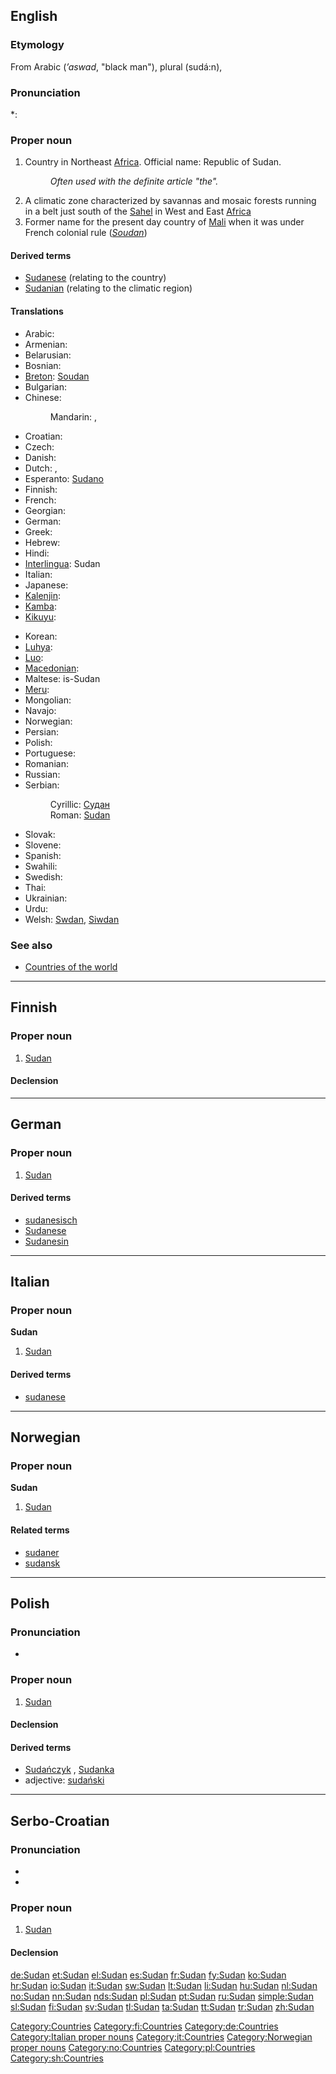 ==English==
{{wikipedia}}

===Etymology===
From Arabic {{Arab|[[اسود]]}} (''’aswad'', "black man"), plural {{Arab|[[سودان]]}} (sudá:n),

===Pronunciation===
*: {{rhymes|æn}}

===Proper noun===
{{en-proper noun}}

# Country in Northeast [[Africa]]. Official name: Republic of Sudan.
#: ''Often used with the definite article "the".''
# A climatic zone characterized by savannas and mosaic forests running in a belt just south of the [[Sahel]] in West and East [[Africa]]
# Former name for the present day country of [[Mali]] when it was under French colonial rule (''[[Soudan]]'')

====Derived terms====
* [[Sudanese]] (relating to the country)
* [[Sudanian]] (relating to the climatic region)

====Translations====
{{trans-top|Republic of Sudan}}
* Arabic: {{t-|ar|السودان|m|tr=al-sudaan}}
* Armenian: {{t-|hy|Սուդան|tr=Sudan}}
* Belarusian: {{t|be|Судан|m|tr=Sudán|sc=Cyrl}}
* Bosnian: {{t-|bs|Sudan|m}}
* [[Breton]]: [[Soudan]]
* Bulgarian: {{t|bg|Судан|m|tr=Sudán|sc=Cyrl}}
* Chinese:
*: Mandarin: {{t|cmn|蘇丹|sc=Hani}},  {{t|cmn|苏丹|tr=Sūdān|sc=Hani}}
* Croatian: {{t+|hr|Sudan|m}}
* Czech: {{t-|cs|Súdán|m}}
* Danish: {{t-|da|Sudan}}
* Dutch: {{t+|nl|Sudan}}, {{t+|nl|Soedan}}
* Esperanto: [[Sudano]]
* Finnish: {{t+|fi|Sudan}}
* French: {{t+|fr|Soudan|m}}
* Georgian: {{t|ka|სუდანი|tr=sudani|sc=Geor}}
* German: {{t+|de|Sudan|m}}
* Greek: {{t-|el|Σουδάν|n|tr=Soudán}}
* Hebrew: {{t|he|סודן|sc=Hebr}}
* Hindi: {{t|hi|सूडान|tr=sūḍān|sc=Deva}}
* [[Interlingua]]: Sudan
* Italian: {{t+|it|Sudan|m}}
* Japanese: {{t+|ja|スーダン|tr=Sūdan}}
* [[Kalenjin]]: {{tø|kln|Sudan}}
* [[Kamba]]: {{tø|kam|Sudan}}
* [[Kikuyu]]: {{tø|ki|Sudan}}
{{trans-mid}}
* Korean: {{t+|ko|수단|tr=Sudan|sc=Hang}}
* [[Luhya]]: {{tø|luy|Sudan}}
* [[Luo]]: {{tø|luo|Sudan}}
* [[Macedonian]]: {{t+|mk|Судан|m|tr=Súdan}}
* Maltese: is-Sudan
* [[Meru]]: {{tø|mer|Sudan}}
* Mongolian: {{t|mn|Судан|tr=Sudán|sc=Cyrl}}
* Navajo: {{tø|nv|Soodą́ą}}
* Norwegian: {{t+|no|Sudan}}
* Persian: {{t|fa|سودان|tr=Sudân|sc=fa-Arab}}
* Polish: {{t+|pl|Sudan|m}}
* Portuguese: {{t+|pt|Sudão|m}}
* Romanian: {{t-|ro|Sudan|n}}
* Russian: {{t+|ru|Судан|m|tr=Sudán}}
* Serbian:
*: Cyrillic: [[Судан#Serbian|Судан]] {{m}}
*: Roman: [[Sudan#Serbian|Sudan]] {{m}}
* Slovak: {{t|sk|Sudán|m}}
* Slovene: {{t|sl|Sudan|m}}
* Spanish: {{t+|es|Sudán|m}}
* Swahili: {{t+|sw|Sudan|xs=Swahili}}
* Swedish: {{t+|sv|Sudan}}
* Thai: {{t|th|ซูดาน|tr=sūdān|sc=Thai}}
* Ukrainian: {{t|uk|Судан|m|tr=Sudán|sc=Cyrl}}
* Urdu: {{t|ur|سوڈان|tr=sūḍān|sc=ur-Arab}}
* Welsh: [[Swdan]], [[Siwdan]]
{{trans-bottom}}

===See also===
* [[Appendix:Countries of the world|Countries of the world]]

[[Category:Countries]]

----

==Finnish==
{{wikipedia|lang=fi}}

===Proper noun===
{{infl|fi|proper noun}}

# [[#English|Sudan]]

====Declension====
{{fi-decl-tuoli|Sudan|np=1}}

[[Category:fi:Countries]]

----

==German==
{{wikipedia|lang=de}}

===Proper noun===
{{infl|de|proper noun|g=m}}

# [[#English|Sudan]]

====Derived terms====
* [[sudanesisch]]
* [[Sudanese]]
* [[Sudanesin]]

[[Category:de:Countries]]

----

==Italian==
{{wikipedia|lang=it}}

===Proper noun===
'''Sudan''' {{m}}

# [[#English|Sudan]]

====Derived terms====
* [[sudanese]]

[[Category:Italian proper nouns]]
[[Category:it:Countries]]

----

==Norwegian==

===Proper noun===
'''Sudan'''

# [[#English|Sudan]]

====Related terms====
* [[sudaner]]
* [[sudansk]]

[[Category:Norwegian proper nouns]]
[[Category:no:Countries]]

----

==Polish==

===Pronunciation===
* {{IPA|/ˈsudan/|lang=pl}}

===Proper noun===
{{infl|pl|proper noun|g=m}}

# [[#English|Sudan]]

====Declension====
{{pl-decl-noun-sing
|Sudan
|Sudanu
|Sudanowi
|Sudan
|Sudanem
|Sudanie
|Sudanie
}}

====Derived terms====
* [[Sudańczyk]] {{m}}, [[Sudanka]] {{f}}
* adjective: [[sudański]]

[[Category:pl:Countries]]

----

==Serbo-Croatian==

===Pronunciation===
* {{IPA|/sǔdaːn/|lang=sh}}
* {{hyphenation|Su|dan}}

===Proper noun===
{{sh-proper-noun|g=m|head=Sùdān|r|Судан|Су̀да̄н}}

# [[#English|Sudan]]

====Declension====
{{sh-decl-noun-unc
|Sùdān
|Sudána
|Sudanu
|Sudan
|Sudane
|Sudanu
|Sudanom
}}

[[Category:sh:Countries]]

[[de:Sudan]]
[[et:Sudan]]
[[el:Sudan]]
[[es:Sudan]]
[[fr:Sudan]]
[[fy:Sudan]]
[[ko:Sudan]]
[[hr:Sudan]]
[[io:Sudan]]
[[it:Sudan]]
[[sw:Sudan]]
[[lt:Sudan]]
[[li:Sudan]]
[[hu:Sudan]]
[[nl:Sudan]]
[[no:Sudan]]
[[nn:Sudan]]
[[nds:Sudan]]
[[pl:Sudan]]
[[pt:Sudan]]
[[ru:Sudan]]
[[simple:Sudan]]
[[sl:Sudan]]
[[fi:Sudan]]
[[sv:Sudan]]
[[tl:Sudan]]
[[ta:Sudan]]
[[tt:Sudan]]
[[tr:Sudan]]
[[zh:Sudan]]